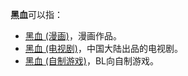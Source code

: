 '''黑血'''可以指：
*[[黑血_(漫画)|黑血 (漫画)]]，漫画作品。
*[[黑血_(电视剧)|黑血 (电视剧)]]，中国大陆出品的电视剧。
*[[黑血_(自制游戏)|黑血 (自制游戏)]]，BL向自制游戏。
{{消歧义|H|cat=二字作品消歧义}}
